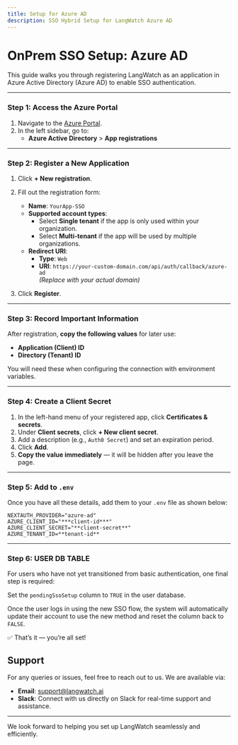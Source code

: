 ```yaml
---
title: Setup for Azure AD
description: SSO Hybrid Setup for LangWatch Azure AD
---
```


# OnPrem SSO Setup: Azure AD

This guide walks you through registering LangWatch as an application in Azure Active Directory (Azure AD) to enable SSO authentication.

---
### Step 1: Access the Azure Portal

1. Navigate to the [Azure Portal](https://portal.azure.com).
2. In the left sidebar, go to:
   - **Azure Active Directory** > **App registrations**

---

### Step 2: Register a New Application

1. Click **+ New registration**.
2. Fill out the registration form:

   - **Name**: `YourApp-SSO`
   - **Supported account types**:
     - Select **Single tenant** if the app is only used within your organization.
     - Select **Multi-tenant** if the app will be used by multiple organizations.
   - **Redirect URI**:
     - **Type**: `Web`
     - **URI**: `https://your-custom-domain.com/api/auth/callback/azure-ad`  
       *(Replace with your actual domain)*

3. Click **Register**.

---

### Step 3: Record Important Information

After registration, **copy the following values** for later use:

- **Application (Client) ID**
- **Directory (Tenant) ID**

You will need these when configuring the connection with environment variables.

---

### Step 4: Create a Client Secret

1. In the left-hand menu of your registered app, click **Certificates & secrets**.
2. Under **Client secrets**, click **+ New client secret**.
3. Add a description (e.g., `Auth0 Secret`) and set an expiration period.
4. Click **Add**.
5. **Copy the value immediately** — it will be hidden after you leave the page.

---

### Step 5: Add to `.env`

Once you have all these details, add them to your `.env` file as shown below:

```env
NEXTAUTH_PROVIDER="azure-ad"
AZURE_CLIENT_ID="***client-id***"
AZURE_CLIENT_SECRET="**client-secret**"
AZURE_TENANT_ID=**tenant-id**
```

---

### Step 6: USER DB TABLE

For users who have not yet transitioned from basic authentication, one final step is required:

Set the `pendingSsoSetup` column to `TRUE` in the user database.

Once the user logs in using the new SSO flow, the system will automatically update their account to use the new method and reset the column back to `FALSE`.

✅ That’s it — you’re all set!


## Support

For any queries or issues, feel free to reach out to us. We are available via:

- **Email**: [support@langwatch.ai](mailto:support@langwatch.ai)
- **Slack**: Connect with us directly on Slack for real-time support and assistance.

---

We look forward to helping you set up LangWatch seamlessly and efficiently.




